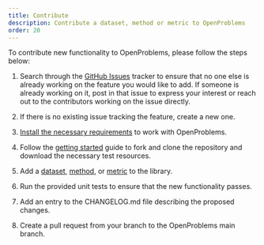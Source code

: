 ```yaml
---
title: Contribute
description: Contribute a dataset, method or metric to OpenProblems
order: 20
---
```


To contribute new functionality to OpenProblems, please follow the steps below:

1. Search through the [GitHub Issues](https://github.com/openproblems-bio/openproblems-v2/issues)  tracker to ensure that no one else is already working on the feature you would like to add. If someone is already working on it, post in that issue to express your interest or reach out to the contributors working on the issue directly.

2. If there is no existing issue tracking the feature, create a new one.

3. [Install the necessary requirements](requirements.qmd) to work with OpenProblems.

4. Follow the [getting started](first_time_setup.qmd) guide to fork and clone the repository and download the necessary test resources.

5. Add a [dataset](add_a_dataset.qmd), [method](add_a_method.qmd), or [metric](add_a_metric.qmd) to the library.

6. Run the provided unit tests to ensure that the new functionality passes.

7. Add an entry to the CHANGELOG.md file describing the proposed changes.

8. Create a pull request from your branch to the OpenProblems main branch.